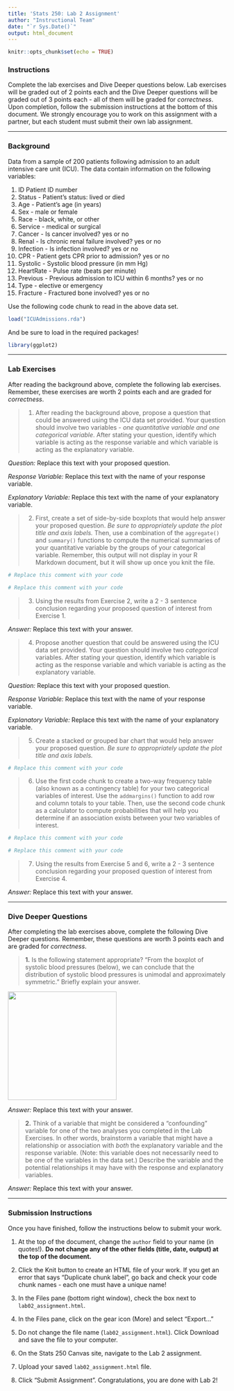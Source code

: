 ---
title: 'Stats 250: Lab 2 Assignment'
author: "Instructional Team"
date: "`r Sys.Date()`"
output: html_document
---

```{r setup, include=FALSE}
knitr::opts_chunk$set(echo = TRUE)
```

### Instructions

Complete the lab exercises and Dive Deeper questions below. Lab exercises will be graded out of 2 points each and the Dive Deeper questions will be graded out of 3 points each - all of them will be graded for *correctness*. Upon completion, follow the submission instructions at the bottom of this document. We strongly encourage you to work on this assignment with a partner, but each student must submit their own lab assignment.

***

### Background

Data from a sample of 200 patients following admission to an adult intensive care unit (ICU). The data contain information on the following variables:

1. ID	Patient ID number
2. Status	- Patient’s status: lived or died
3. Age -	Patient’s age (in years)
4. Sex - male or female
5. Race	- black, white, or other
6. Service - medical or surgical
7. Cancer	- Is cancer involved? yes or no
8. Renal - Is chronic renal failure involved? yes or no
9. Infection	- Is infection involved? yes or no
10. CPR	- Patient gets CPR prior to admission? yes or no
11. Systolic - Systolic blood pressure (in mm Hg)
12. HeartRate - Pulse rate (beats per minute)
13. Previous - Previous admission to ICU within 6 months? yes or no
14. Type - elective or emergency
15. Fracture - Fractured bone involved? yes or no

Use the following code chunk to read in the above data set.

```{r read_data}
load("ICUAdmissions.rda")
```

And be sure to load in the required packages!

```{r load_packages}
library(ggplot2)
```


***


### Lab Exercises

After reading the background above, complete the following lab exercises. Remember, these exercises are worth 2 points each and are graded for *correctness*.

> 1. After reading the background above, propose a question that could be answered using the ICU data set provided. Your question should involve two variables - *one quantitative variable and one categorical variable*. After stating your question, identify which variable is acting as the response variable and which variable is acting as the explanatory variable.

*Question:* Replace this text with your proposed question.

*Response Variable:* Replace this text with the name of your response variable.

*Explanatory Variable:* Replace this text with the name of your explanatory variable.



> 2. First, create a set of side-by-side boxplots that would help answer your proposed question. *Be sure to appropriately update the plot title and axis labels.* Then, use a combination of the `aggregate()` and `summary()` functions to compute the numerical summaries of your quantitative variable by the groups of your categorical variable. Remember, this output will not display in your R Markdown document, but it will show up once you knit the file.  

```{r exercise2a}
# Replace this comment with your code

```

```{r exercise2b}
# Replace this comment with your code

```



> 3. Using the results from Exercise 2, write a 2 - 3 sentence conclusion regarding your proposed question of interest from Exercise 1.

*Answer:* Replace this text with your answer.



> 4. Propose another question that could be answered using the ICU data set provided. Your question should involve two *categorical* variables. After stating your question, identify which variable is acting as the response variable and which variable is acting as the explanatory variable.

*Question:* Replace this text with your proposed question.

*Response Variable:* Replace this text with the name of your response variable.

*Explanatory Variable:* Replace this text with the name of your explanatory variable.



> 5. Create a stacked or grouped bar chart that would help answer your proposed question. *Be sure to appropriately update the plot title and axis labels.*

```{r exercise5}
# Replace this comment with your code

```



> 6. Use the first code chunk to create a two-way frequency table (also known as a contingency table) for your two categorical variables of interest. Use the `addmargins()` function to add row and column totals to your table. Then, use the second code chunk as a calculator to compute probabilities that will help you determine if an association exists between your two variables of interest. 

```{r exercise6a}
# Replace this comment with your code

```

```{r exercise6b}
# Replace this comment with your code

```



> 7. Using the results from Exercise 5 and 6, write a 2 - 3 sentence conclusion regarding your proposed question of interest from Exercise 4.

*Answer:* Replace this text with your answer.



***


### Dive Deeper Questions

After completing the lab exercises above, complete the following Dive Deeper questions. Remember, these questions are worth 3 points each and are graded for *correctness*.

> **1.** Is the following statement appropriate? “From the boxplot of systolic blood pressures (below), we can conclude that the distribution of systolic blood pressures is unimodal and approximately symmetric.” Briefly explain your answer.

![](images/boxplot_systolic_bp.jpg){width=250px}

*Answer:* Replace this text with your answer.



> **2.** Think of a variable that might be considered a "confounding" variable for one of the two analyses you completed in the Lab Exercises. In other words, brainstorm a variable that might have a relationship or association with *both* the explanatory variable and the response variable. (Note: this variable does not necessarily need to be one of the variables in the data set.) Describe the variable and the potential relationships it may have with the response and explanatory variables. 

*Answer:* Replace this text with your answer.



***



### Submission Instructions

Once you have finished, follow the instructions below to submit your work.

1. At the top of the document, change the `author` field to your name (in quotes!). **Do not change any of the other fields (title, date, output) at the top of the document.**

2. Click the Knit button to create an HTML file of your work. If you get an error that says "Duplicate chunk label", go back and check your code chunk names - each one must have a unique name! 

3. In the Files pane (bottom right window), check the box next to `lab02_assignment.html`. 

4. In the Files pane, click on the gear icon (More) and select "Export..."  

5. Do not change the file name (`lab02_assignment.html`). Click Download and save the file to your computer. 

6. On the Stats 250 Canvas site, navigate to the Lab 2 assignment. 

7. Upload your saved `lab02_assignment.html` file. 

8. Click "Submit Assignment". Congratulations, you are done with Lab 2!



